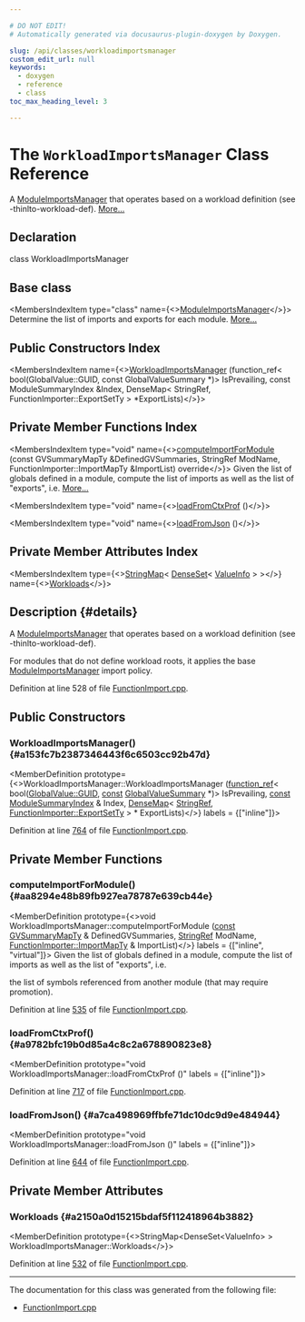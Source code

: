 ```yaml
---

# DO NOT EDIT!
# Automatically generated via docusaurus-plugin-doxygen by Doxygen.

slug: /api/classes/workloadimportsmanager
custom_edit_url: null
keywords:
  - doxygen
  - reference
  - class
toc_max_heading_level: 3

---
```





# The `WorkloadImportsManager` Class Reference

<DoxygenPage pluginConfig={pluginConfig}>

A <a href="/docs/api/classes/moduleimportsmanager">ModuleImportsManager</a> that operates based on a workload definition (see -thinlto-workload-def). <a href="#details">More...</a>

## Declaration

<CodeBlock>class WorkloadImportsManager</CodeBlock>

## Base class

<MembersIndex>

<MembersIndexItem
  type="class"
  name={<><a href="/docs/api/classes/moduleimportsmanager">ModuleImportsManager</a></>}>
Determine the list of imports and exports for each module. <a href="/docs/api/classes/moduleimportsmanager/#details">More...</a>
</MembersIndexItem>

</MembersIndex>

## Public Constructors Index

<MembersIndex>

<MembersIndexItem
  name={<><a href="#a153fc7b2387346443f6c6503cc92b47d">WorkloadImportsManager</a> (function&#95;ref&lt; bool(GlobalValue::GUID, const GlobalValueSummary &#42;)&gt; IsPrevailing, const ModuleSummaryIndex &amp;Index, DenseMap&lt; StringRef, FunctionImporter::ExportSetTy &gt; &#42;ExportLists)</>}>
</MembersIndexItem>

</MembersIndex>

## Private Member Functions Index

<MembersIndex>

<MembersIndexItem
  type="void"
  name={<><a href="#aa8294e48b89fb927ea78787e639cb44e">computeImportForModule</a> (const GVSummaryMapTy &amp;DefinedGVSummaries, StringRef ModName, FunctionImporter::ImportMapTy &amp;ImportList) override</>}>
Given the list of globals defined in a module, compute the list of imports as well as the list of &quot;exports&quot;, i.e. <a href="#aa8294e48b89fb927ea78787e639cb44e">More...</a>
</MembersIndexItem>

<MembersIndexItem
  type="void"
  name={<><a href="#a9782bfc19b0d85a4c8c2a678890823e8">loadFromCtxProf</a> ()</>}>
</MembersIndexItem>

<MembersIndexItem
  type="void"
  name={<><a href="#a7ca498969ffbfe71dc10dc9d9e484944">loadFromJson</a> ()</>}>
</MembersIndexItem>

</MembersIndex>

## Private Member Attributes Index

<MembersIndex>

<MembersIndexItem
  type={<><a href="/docs/api/classes/llvm/stringmap">StringMap</a>&lt; <a href="/docs/api/classes/llvm/denseset">DenseSet</a>&lt; <a href="/docs/api/structs/llvm/valueinfo">ValueInfo</a> &gt; &gt;</>}
  name={<><a href="#a2150a0d15215bdaf5f112418964b3882">Workloads</a></>}>
</MembersIndexItem>

</MembersIndex>

## Description {#details}

A <a href="/docs/api/classes/moduleimportsmanager">ModuleImportsManager</a> that operates based on a workload definition (see -thinlto-workload-def).

For modules that do not define workload roots, it applies the base <a href="/docs/api/classes/moduleimportsmanager">ModuleImportsManager</a> import policy.

Definition at line 528 of file <a href="/docs/api/files/lib/lib/transforms/lib/transforms/ipo/functionimport-cpp">FunctionImport.cpp</a>.

<SectionDefinition>

## Public Constructors

### WorkloadImportsManager() {#a153fc7b2387346443f6c6503cc92b47d}

<MemberDefinition
  prototype={<>WorkloadImportsManager::WorkloadImportsManager (<a href="/docs/api/classes/llvm/function-ref">function&#95;ref</a>&lt; bool(<a href="/docs/api/classes/llvm/globalvalue/#a3af0428ec6e48cb2f05c199b7b9f7e07">GlobalValue::GUID</a>, <a href="/docs/api/files/lib/lib/target/lib/target/aarch64/aarch64promoteconstant-cpp/#a90f8350fecae261c25be85d38b451bff">const</a> <a href="/docs/api/classes/llvm/globalvaluesummary">GlobalValueSummary</a> &#42;)&gt; IsPrevailing, <a href="/docs/api/files/lib/lib/target/lib/target/aarch64/aarch64promoteconstant-cpp/#a90f8350fecae261c25be85d38b451bff">const</a> <a href="/docs/api/classes/llvm/modulesummaryindex">ModuleSummaryIndex</a> &amp; Index, <a href="/docs/api/classes/llvm/densemap">DenseMap</a>&lt; <a href="/docs/api/classes/llvm/stringref">StringRef</a>, <a href="/docs/api/classes/llvm/functionimporter/#acd58852b94e5cce68ad66dc3045f72f0">FunctionImporter::ExportSetTy</a> &gt; &#42; ExportLists)</>}
  labels = {["inline"]}>

Definition at line <a href="/docs/api/files/lib/lib/transforms/lib/transforms/ipo/functionimport-cpp/#l00764">764</a> of file <a href="/docs/api/files/lib/lib/transforms/lib/transforms/ipo/functionimport-cpp">FunctionImport.cpp</a>.
</MemberDefinition>

</SectionDefinition>

<SectionDefinition>

## Private Member Functions

### computeImportForModule() {#aa8294e48b89fb927ea78787e639cb44e}

<MemberDefinition
  prototype={<>void WorkloadImportsManager::computeImportForModule (<a href="/docs/api/files/lib/lib/target/lib/target/aarch64/aarch64promoteconstant-cpp/#a90f8350fecae261c25be85d38b451bff">const</a> <a href="/docs/api/namespaces/llvm/#a31671124e718a9212f15c19ac1e62515">GVSummaryMapTy</a> &amp; DefinedGVSummaries, <a href="/docs/api/classes/llvm/stringref">StringRef</a> ModName, <a href="/docs/api/classes/llvm/functionimporter/importmapty">FunctionImporter::ImportMapTy</a> &amp; ImportList)</>}
  labels = {["inline", "virtual"]}>
Given the list of globals defined in a module, compute the list of imports as well as the list of &quot;exports&quot;, i.e.

the list of symbols referenced from another module (that may require promotion).

Definition at line <a href="/docs/api/files/lib/lib/transforms/lib/transforms/ipo/functionimport-cpp/#l00535">535</a> of file <a href="/docs/api/files/lib/lib/transforms/lib/transforms/ipo/functionimport-cpp">FunctionImport.cpp</a>.
</MemberDefinition>

### loadFromCtxProf() {#a9782bfc19b0d85a4c8c2a678890823e8}

<MemberDefinition
  prototype="void WorkloadImportsManager::loadFromCtxProf ()"
  labels = {["inline"]}>

Definition at line <a href="/docs/api/files/lib/lib/transforms/lib/transforms/ipo/functionimport-cpp/#l00717">717</a> of file <a href="/docs/api/files/lib/lib/transforms/lib/transforms/ipo/functionimport-cpp">FunctionImport.cpp</a>.
</MemberDefinition>

### loadFromJson() {#a7ca498969ffbfe71dc10dc9d9e484944}

<MemberDefinition
  prototype="void WorkloadImportsManager::loadFromJson ()"
  labels = {["inline"]}>

Definition at line <a href="/docs/api/files/lib/lib/transforms/lib/transforms/ipo/functionimport-cpp/#l00644">644</a> of file <a href="/docs/api/files/lib/lib/transforms/lib/transforms/ipo/functionimport-cpp">FunctionImport.cpp</a>.
</MemberDefinition>

</SectionDefinition>

<SectionDefinition>

## Private Member Attributes

### Workloads {#a2150a0d15215bdaf5f112418964b3882}

<MemberDefinition
  prototype={<>StringMap&lt;DenseSet&lt;ValueInfo&gt; &gt; WorkloadImportsManager::Workloads</>}>

Definition at line <a href="/docs/api/files/lib/lib/transforms/lib/transforms/ipo/functionimport-cpp/#l00532">532</a> of file <a href="/docs/api/files/lib/lib/transforms/lib/transforms/ipo/functionimport-cpp">FunctionImport.cpp</a>.
</MemberDefinition>

</SectionDefinition>

<hr/>

The documentation for this class was generated from the following file:

<ul>
<li><a href="/docs/api/files/lib/lib/transforms/lib/transforms/ipo/functionimport-cpp">FunctionImport.cpp</a></li>
</ul>

</DoxygenPage>
